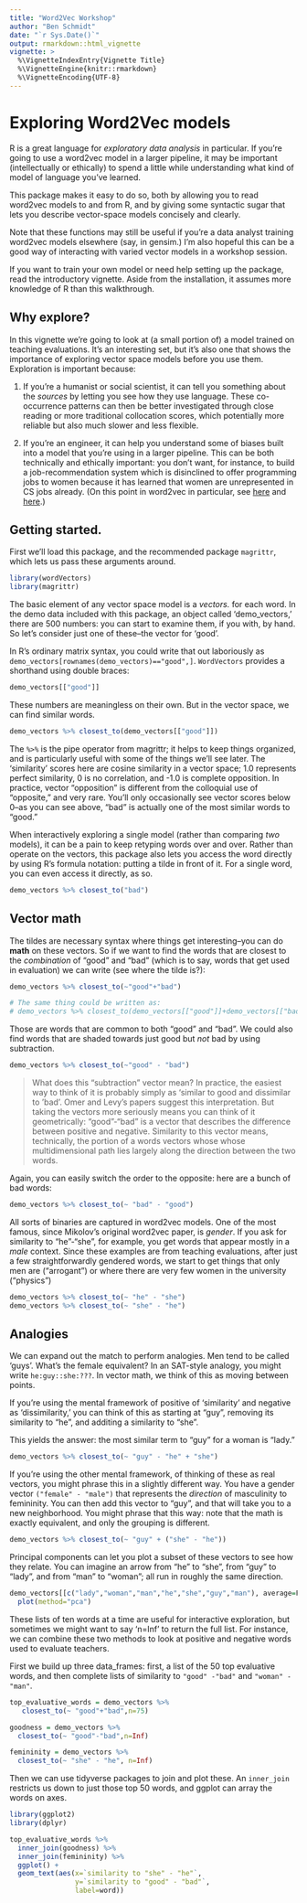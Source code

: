 ```yaml
---
title: "Word2Vec Workshop"
author: "Ben Schmidt"
date: "`r Sys.Date()`"
output: rmarkdown::html_vignette
vignette: >
  %\VignetteIndexEntry{Vignette Title}
  %\VignetteEngine{knitr::rmarkdown}
  %\VignetteEncoding{UTF-8}
---
```


# Exploring Word2Vec models

R is a great language for *exploratory data analysis* in particular. If you're going to use a word2vec model in a larger pipeline, it may be important (intellectually or ethically) to spend a little while understanding what kind of model of language you've learned.

This package makes it easy to do so, both by allowing you to read word2vec models to and from R, and by giving some syntactic sugar that lets you describe vector-space models concisely and clearly.

Note that these functions may still be useful if you're a data analyst training word2vec models elsewhere (say, in gensim.) I'm also hopeful this can be a good way of interacting with varied vector models in a workshop session.

If you want to train your own model or need help setting up the package, read the introductory vignette. Aside from the installation, it assumes more knowledge of R than this walkthrough.

## Why explore?

In this vignette we're going to look at (a small portion of) a model trained on teaching evaluations. It's an interesting set, but it's also one that shows the importance of exploring vector space models before you use them. Exploration is important because:

1. If you're a humanist or social scientist, it can tell you something about the *sources* by letting you see how they use language. These co-occurrence patterns can then be better investigated through close reading or more traditional collocation scores, which potentially more reliable but also much slower and less flexible.

2. If you're an engineer, it can help you understand some of biases built into a model that you're using in a larger pipeline. This can be both technically and ethically important: you don't want, for instance, to build a job-recommendation system which is disinclined to offer programming jobs to women because it has learned that women are unrepresented in CS jobs already.
(On this point in word2vec in particular, see [here](https://freedom-to-tinker.com/blog/randomwalker/language-necessarily-contains-human-biases-and-so-will-machines-trained-on-language-corpora/) and [here](https://arxiv.org/abs/1607.06520).)

## Getting started.

First we'll load this package, and the recommended package `magrittr`, which lets us pass these arguments around.

```r
library(wordVectors)
library(magrittr)
```

The basic element of any vector space model is a *vectors.* for each word. In the demo data included with this package, an object called 'demo_vectors,' there are 500 numbers: you can start to examine them, if you with, by hand. So let's consider just one of these--the vector for 'good'.

In R's ordinary matrix syntax, you could write that out laboriously as `demo_vectors[rownames(demo_vectors)=="good",]`. `WordVectors` provides a shorthand using double braces:

```r
demo_vectors[["good"]]
```

These numbers are meaningless on their own. But in the vector space, we can find similar words.

```r
demo_vectors %>% closest_to(demo_vectors[["good"]])
```

The `%>%` is the pipe operator from magrittr; it helps to keep things organized, and is particularly useful with some of the things we'll see later. The 'similarity' scores here are cosine similarity in a vector space; 1.0 represents perfect similarity, 0 is no correlation, and -1.0 is complete opposition. In practice, vector "opposition" is different from the colloquial use of "opposite," and very rare. You'll only occasionally see vector scores below 0--as you can see above, "bad" is actually one of the most similar words to "good."

When interactively exploring a single model (rather than comparing *two* models), it can be a pain to keep retyping words over and over. Rather than operate on the vectors, this package also lets you access the word directly by using R's formula notation: putting a tilde in front of it. For a single word, you can even access it directly, as so.

```r
demo_vectors %>% closest_to("bad")
```

## Vector math

The tildes are necessary syntax where things get interesting--you can do **math** on these vectors. So if we want to find the words that are closest to the *combination* of "good" and "bad" (which is to say, words that get used in evaluation) we can write (see where the tilde is?):

```r

demo_vectors %>% closest_to(~"good"+"bad")

# The same thing could be written as:
# demo_vectors %>% closest_to(demo_vectors[["good"]]+demo_vectors[["bad"]])
```

Those are words that are common to both "good" and "bad". We could also find words that are shaded towards just good but *not* bad by using subtraction.

```r
demo_vectors %>% closest_to(~"good" - "bad")
```

> What does this "subtraction" vector mean? 
> In practice, the easiest way to think of it is probably simply as 'similar to 
> good and dissimilar to 'bad'. Omer and Levy's papers suggest this interpretation.
> But taking the vectors more seriously means you can think of it geometrically: "good"-"bad" is
> a vector that describes the difference between positive and negative.
> Similarity to this vector means, technically, the portion of a words vectors whose
> whose multidimensional path lies largely along the direction between the two words. 

Again, you can easily switch the order to the opposite: here are a bunch of bad words:

```r
demo_vectors %>% closest_to(~ "bad" - "good")
```

All sorts of binaries are captured in word2vec models. One of the most famous, since Mikolov's original word2vec paper, is *gender*. If you ask for similarity to "he"-"she", for example, you get words that appear mostly in a *male* context. Since these examples are from teaching evaluations, after just a few straightforwardly gendered words, we start to get things that only men are ("arrogant") or where there are very few women in the university ("physics")

```r
demo_vectors %>% closest_to(~ "he" - "she")
demo_vectors %>% closest_to(~ "she" - "he")
```

## Analogies

We can expand out the match to perform analogies. Men tend to be called 'guys'. 
What's the female equivalent?
In an SAT-style analogy, you might write `he:guy::she:???`.
In vector math, we think of this as moving between points. 

If you're using the mental framework of positive of 'similarity' and
negative as 'dissimilarity,' you can think of this as starting at "guy",
removing its similarity to "he", and additing a similarity to "she".

This yields the answer: the most similar term to "guy" for a woman is "lady."

```r
demo_vectors %>% closest_to(~ "guy" - "he" + "she")
```

If you're using the other mental framework, of thinking of these as real vectors, 
you might phrase this in a slightly different way.
You have a gender vector `("female" - "male")` that represents the *direction* of masculinity 
to femininity. You can then add this vector to "guy", and that will take you to a new neighborhood. You might phrase that this way: note that the math is exactly equivalent, and
only the grouping is different.

```r
demo_vectors %>% closest_to(~ "guy" + ("she" - "he"))
```

Principal components can let you plot a subset of these vectors to see how they relate. You can imagine an arrow from "he" to "she", from "guy" to "lady", and from "man" to "woman"; all run in roughly the same direction.

```r

demo_vectors[[c("lady","woman","man","he","she","guy","man"), average=F]] %>% 
  plot(method="pca")

```

These lists of ten words at a time are useful for interactive exploration, but sometimes we might want to say 'n=Inf' to return the full list. For instance, we can combine these two methods to look at positive and negative words used to evaluate teachers. 

First we build up three data_frames: first, a list of the 50 top evaluative words, and then complete lists of similarity to `"good" -"bad"` and `"woman" - "man"`. 

```r
top_evaluative_words = demo_vectors %>% 
   closest_to(~ "good"+"bad",n=75)

goodness = demo_vectors %>% 
  closest_to(~ "good"-"bad",n=Inf) 

femininity = demo_vectors %>% 
  closest_to(~ "she" - "he", n=Inf)
```

Then we can use tidyverse packages to join and plot these.
An `inner_join` restricts us down to just those top 50 words, and ggplot
can array the words on axes.

```r
library(ggplot2)
library(dplyr)

top_evaluative_words %>%
  inner_join(goodness) %>%
  inner_join(femininity) %>%
  ggplot() + 
  geom_text(aes(x=`similarity to "she" - "he"`,
                y=`similarity to "good" - "bad"`,
                label=word))
```

